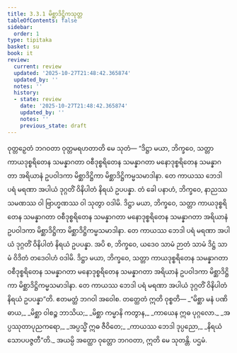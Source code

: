 ```yaml
---
title: 3.3.1 မိစ္ဆာဒိဋ္ဌိကသုတ္တ
tableOfContents: false
sidebar:
  order: 1
type: tipitaka
basket: su
book: it
review:
  current: review
  updated: '2025-10-27T21:48:42.365874'
  updated_by: ''
  notes: ''
  history:
  - state: review
    date: '2025-10-27T21:48:42.365874'
    updated_by: ''
    notes: ''
    previous_state: draft
---
```



<ReviewStatus review={frontmatter.review} showDetails={true} />

<HypothesisAnnotation frontmatter={frontmatter} />

<DynamicBreadcrumb />

<Division number="70" book="it" e="ch" v="18" p="235">

<Paragraph number="449" book="it">
ဝုတ္တဉှေတံ ဘဂဝတာ ဝုတ္တမရဟတာတိ မေ သုတံ—
</Paragraph>

<Paragraph number="450" book="it">
“ဒိဋ္ဌာ မယာ, ဘိက္ခဝေ, သတ္တာ ကာယဒုစ္စရိတေန သမန္နာဂတာ ဝစီဒုစ္စရိတေန သမန္နာဂတာ မနောဒုစ္စရိတေန သမန္နာဂတာ အရိယာနံ ဥပဝါဒကာ မိစ္ဆာဒိဋ္ဌိကာ မိစ္ဆာဒိဋ္ဌိကမ္မသမာဒါနာ. တေ ကာယဿ ဘေဒါ ပရံ မရဏာ အပါယံ ဒုဂ္ဂတိံ ဝိနိပါတံ နိရယံ ဥပပန္နာ.
</Paragraph>

<Paragraph number="451" book="it">
တံ ခေါ ပနာဟံ, ဘိက္ခဝေ, နာညဿ သမဏဿ ဝါ ဗြာဟ္မဏဿ ဝါ သုတွာ ဝဒါမိ. ဒိဋ္ဌာ မယာ, ဘိက္ခဝေ, သတ္တာ ကာယဒုစ္စရိတေန သမန္နာဂတာ ဝစီဒုစ္စရိတေန သမန္နာဂတာ မနောဒုစ္စရိတေန သမန္နာဂတာ အရိယာနံ ဥပဝါဒကာ မိစ္ဆာဒိဋ္ဌိကာ မိစ္ဆာဒိဋ္ဌိကမ္မသမာဒါနာ. တေ ကာယဿ ဘေဒါ ပရံ မရဏာ အပါယံ ဒုဂ္ဂတိံ ဝိနိပါတံ နိရယံ ဥပပန္နာ. အပိ စ, ဘိက္ခဝေ, ယဒေဝ သာမံ ဉာတံ သာမံ ဒိဋ္ဌံ သာမံ ဝိဒိတံ တဒေဝါဟံ ဝဒါမိ.
</Paragraph>

<Paragraph number="452" book="it">
ဒိဋ္ဌာ မယာ, ဘိက္ခဝေ, သတ္တာ ကာယဒုစ္စရိတေန သမန္နာဂတာ ဝစီဒုစ္စရိတေန သမန္နာဂတာ မနောဒုစ္စရိတေန သမန္နာဂတာ အရိယာနံ ဥပဝါဒကာ မိစ္ဆာဒိဋ္ဌိကာ မိစ္ဆာဒိဋ္ဌိကမ္မသမာဒါနာ. တေ ကာယဿ ဘေဒါ ပရံ မရဏာ အပါယံ ဒုဂ္ဂတိံ ဝိနိပါတံ နိရယံ ဥပပန္နာ”တိ. ဧတမတ္ထံ ဘဂဝါ အဝေါစ. တတ္ထေတံ ဣတိ ဝုစ္စတိ—
</Paragraph>

<Paragraph number="453" type="verses" book="it">
_“မိစ္ဆာ မနံ ပဏိဓာယ,_  
_မိစ္ဆာ ဝါစဉ္စ ဘာသိယ;_  
_မိစ္ဆာ ကမ္မာနိ ကတွာန,_  
_ကာယေန ဣဓ ပုဂ္ဂလော._  

</Paragraph>

<Paragraph number="454" type="verses" book="it">
_အပ္ပဿုတာပုညကရော,_  
_အပ္ပသ္မိံ ဣဓ ဇီဝိတေ;_  
_ကာယဿ ဘေဒါ ဒုပ္ပညော,_  
_နိရယံ သောပပဇ္ဇတီ”တိ._  

</Paragraph>

<Paragraph number="455" book="it">
အယမ္ပိ အတ္ထော ဝုတ္တော ဘဂဝတာ, ဣတိ မေ သုတန္တိ.

</Paragraph>
</Division>

<Paragraph number="456" type="center" book="it">
ပဌမံ.
</Paragraph>